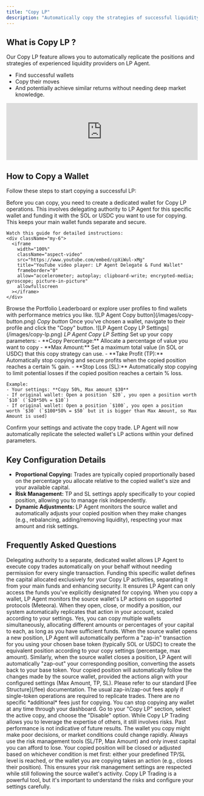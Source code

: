 ```yaml
---
title: "Copy LP"
description: "Automatically copy the strategies of successful liquidity providers"
---
```


## What is Copy LP ?

Our Copy LP feature allows you to automatically replicate the positions and strategies of experienced liquidity providers on LP Agent.

- Find successful wallets
- Copy their moves
- And potentially achieve similar returns without needing deep market knowledge.

<div className="my-6">
  <iframe
    width="100%"
    className="aspect-video"
    src="https://www.youtube.com/embed/7z1bXwxur3k"
    title="YouTube video player: Copy LP Trading"
    frameborder="0"
    allow="accelerometer; autoplay; clipboard-write; encrypted-media; gyroscope; picture-in-picture"
    allowfullscreen
  ></iframe>
</div>

## How to Copy a Wallet

Follow these steps to start copying a successful LP:

<Steps>
  <Step title="Prerequisite: Delegate & Fund Copy Wallet">
    Before you can copy, you need to create a dedicated wallet for Copy LP operations. This involves delegating authority to LP Agent for this specific wallet and funding it with the SOL or USDC you want to use for copying. This keeps your main wallet funds separate and secure.

    Watch this guide for detailed instructions:
    <div className="my-6">
      <iframe
        width="100%"
        className="aspect-video"
        src="https://www.youtube.com/embed/cpXiWul-xMg"
        title="YouTube video player: LP Agent Delegate & Fund Wallet"
        frameborder="0"
        allow="accelerometer; autoplay; clipboard-write; encrypted-media; gyroscope; picture-in-picture"
        allowfullscreen
      ></iframe>
    </div>

  </Step>
  <Step title="Find a Wallet to Copy">
    Browse the Portfolio Leaderboard or explore user profiles to find wallets
    with performance metrics you like.
  </Step>
  <Step title="Click 'Copy'">
    <Frame>
    ![LP Agent Copy button](/images/copy-button.png)
    <em>Copy button</em>
    </Frame>
    Once you've chosen a wallet, navigate to their profile and click the "Copy"
    button.
  </Step>
  <Step title="Configure Copy Settings">
      <Frame>
    ![LP Agent Copy LP Settings](/images/copy-lp.png)
    <em>LP Agent Copy LP Setting</em>
    </Frame>
    Set up your copy parameters:
    - **Copy Percentage:** Allocate a percentage of value you want to copy
    - **Max Amount:** Set a maximum total value (in SOL or USDC) that this copy strategy can use.
    - **Take Profit (TP):** Automatically stop copying and secure profits when the copied position reaches a certain % gain.
    - **Stop Loss (SL):** Automatically stop copying to limit potential losses if the copied position reaches a certain % loss.

    Example:
    - Your settings: **Copy 50%, Max amount $30**
    - If original wallet: Open a position `$20`, you open a position worth `$10` (`$20*50% = $10`)
    - If original wallet: Open a position `$100`, you open a position worth `$30` (`$100*50% = $50` but it is bigger than Max Amount, so Max Amount is used)

  </Step>
  <Step title="Start Copying">
    Confirm your settings and activate the copy trade. LP Agent will now
    automatically replicate the selected wallet's LP actions within your defined
    parameters.
  </Step>
</Steps>

## Key Configuration Details

- **Proportional Copying:** Trades are typically copied proportionally based on the percentage you allocate relative to the copied wallet's size and your available capital.
- **Risk Management:** TP and SL settings apply specifically to your copied position, allowing you to manage risk independently.
- **Dynamic Adjustments:** LP Agent monitors the source wallet and automatically adjusts your copied position when they make changes (e.g., rebalancing, adding/removing liquidity), respecting your max amount and risk settings.

## Frequently Asked Questions

<AccordionGroup>
  <Accordion title="Why do I need to delegate authority and fund a separate wallet for Copy LP?">
    Delegating authority to a separate, dedicated wallet allows LP Agent to
    execute copy trades automatically on your behalf without needing permission
    for every single transaction. Funding this specific wallet defines the
    capital allocated exclusively for your Copy LP activities, separating it
    from your main funds and enhancing security. It ensures LP Agent can only
    access the funds you've explicitly designated for copying.
  </Accordion>
  <Accordion title="How exactly does copying work?">
    When you copy a wallet, LP Agent monitors the source wallet's LP actions on
    supported protocols (Meteora). When they open, close, or modify a position,
    our system automatically replicates that action in your account, scaled
    according to your settings.
  </Accordion>
  <Accordion title="Can I copy more than one wallet?">
    Yes, you can copy multiple wallets simultaneously, allocating different
    amounts or percentages of your capital to each, as long as you have
    sufficient funds.
  </Accordion>
  <Accordion title="How are opening and closing positions handled when copying?">
    When the source wallet opens a new position, LP Agent will automatically
    perform a "zap-in" transaction for you using your chosen base token
    (typically SOL or USDC) to create the equivalent position according to your
    copy settings (percentage, max amount). Similarly, when the source wallet
    closes a position, LP Agent will automatically "zap-out" your corresponding
    position, converting the assets back to your base token.
  </Accordion>
  <Accordion title="What happens if the wallet I'm copying changes their strategy?">
    Your copied position will automatically follow the changes made by the
    source wallet, provided the actions align with your configured settings (Max
    Amount, TP, SL).
  </Accordion>
  <Accordion title="Are there extra fees for using the Copy LP feature?">
    Please refer to our standard [Fee Structure](/fee) documentation. The usual
    zap-in/zap-out fees apply if single-token operations are required to
    replicate trades. There are no specific *additional* fees just for copying.
  </Accordion>
  <Accordion title="How do I stop copying a wallet?">
    You can stop copying any wallet at any time through your dashboard. Go to
    your "Copy LP" section, select the active copy, and choose the "Disable"
    option.
  </Accordion>
  <Accordion title="What are the risks involved in Copy LP Trading?">
    While Copy LP Trading allows you to leverage the expertise of others, it
    still involves risks. Past performance is not indicative of future results.
    The wallet you copy might make poor decisions, or market conditions could
    change rapidly. Always use the risk management tools (SL/TP, Max Amount) and
    only invest capital you can afford to lose.
  </Accordion>
  <Accordion title="What happens if I set a Take Profit (TP) or Stop Loss (SL) on my copied position?">
    Your copied position will be closed or adjusted based on whichever condition
    is met first: either your predefined TP/SL level is reached, or the wallet
    you are copying takes an action (e.g., closes their position). This ensures
    your risk management settings are respected while still following the source
    wallet's activity.
  </Accordion>
</AccordionGroup>

<Note>
  Copy LP Trading is a powerful tool, but it's important to understand the risks
  and configure your settings carefully.
</Note>
